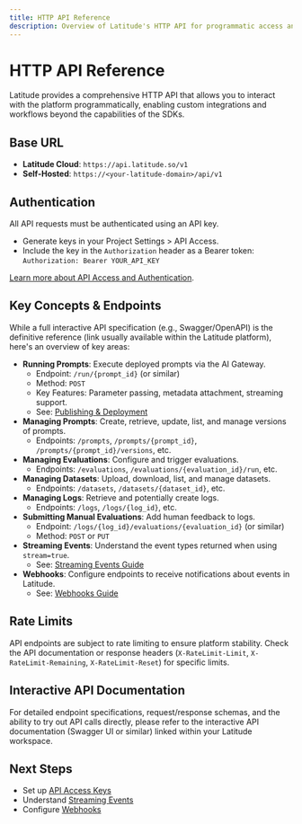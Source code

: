 ```yaml
---
title: HTTP API Reference
description: Overview of Latitude's HTTP API for programmatic access and integration.
---
```


# HTTP API Reference

Latitude provides a comprehensive HTTP API that allows you to interact with the platform programmatically, enabling custom integrations and workflows beyond the capabilities of the SDKs.

## Base URL

- **Latitude Cloud**: `https://api.latitude.so/v1`
- **Self-Hosted**: `https://<your-latitude-domain>/api/v1`

## Authentication

All API requests must be authenticated using an API key.

- Generate keys in your Project Settings > API Access.
- Include the key in the `Authorization` header as a Bearer token:
  `Authorization: Bearer YOUR_API_KEY`

[Learn more about API Access and Authentication](/guides/api/api-access).

## Key Concepts & Endpoints

While a full interactive API specification (e.g., Swagger/OpenAPI) is the definitive reference (link usually available within the Latitude platform), here's an overview of key areas:

- **Running Prompts**: Execute deployed prompts via the AI Gateway.
  - Endpoint: `/run/{prompt_id}` (or similar)
  - Method: `POST`
  - Key Features: Parameter passing, metadata attachment, streaming support.
  - See: [Publishing & Deployment](/guides/integration/publishing-deployment)
- **Managing Prompts**: Create, retrieve, update, list, and manage versions of prompts.
  - Endpoints: `/prompts`, `/prompts/{prompt_id}`, `/prompts/{prompt_id}/versions`, etc.
- **Managing Evaluations**: Configure and trigger evaluations.
  - Endpoints: `/evaluations`, `/evaluations/{evaluation_id}/run`, etc.
- **Managing Datasets**: Upload, download, list, and manage datasets.
  - Endpoints: `/datasets`, `/datasets/{dataset_id}`, etc.
- **Managing Logs**: Retrieve and potentially create logs.
  - Endpoints: `/logs`, `/logs/{log_id}`, etc.
- **Submitting Manual Evaluations**: Add human feedback to logs.
  - Endpoint: `/logs/{log_id}/evaluations/{evaluation_id}` (or similar)
  - Method: `POST` or `PUT`
- **Streaming Events**: Understand the event types returned when using `stream=true`.
  - See: [Streaming Events Guide](/guides/api/streaming-events)
- **Webhooks**: Configure endpoints to receive notifications about events in Latitude.
  - See: [Webhooks Guide](/guides/api/webhooks)

## Rate Limits

API endpoints are subject to rate limiting to ensure platform stability. Check the API documentation or response headers (`X-RateLimit-Limit`, `X-RateLimit-Remaining`, `X-RateLimit-Reset`) for specific limits.

## Interactive API Documentation

For detailed endpoint specifications, request/response schemas, and the ability to try out API calls directly, please refer to the interactive API documentation (Swagger UI or similar) linked within your Latitude workspace.

## Next Steps

- Set up [API Access Keys](/guides/api/api-access)
- Understand [Streaming Events](/guides/api/streaming-events)
- Configure [Webhooks](/guides/api/webhooks)
